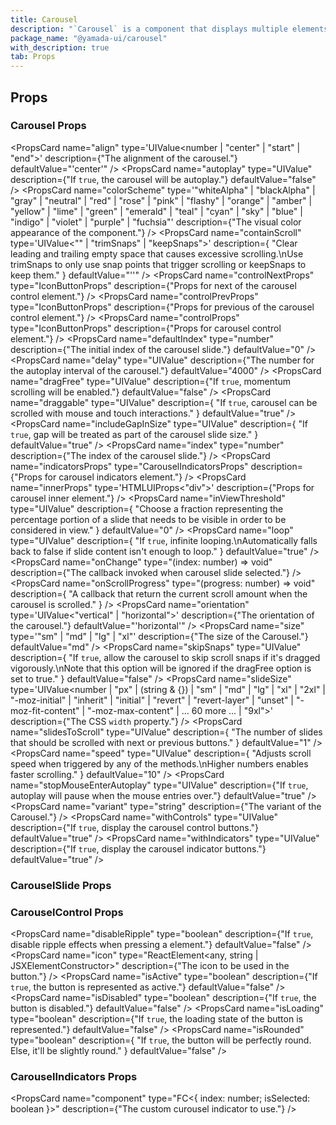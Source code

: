 ```yaml
---
title: Carousel
description: "`Carousel` is a component that displays multiple elements like a slideshow."
package_name: "@yamada-ui/carousel"
with_description: true
tab: Props
---
```


## Props

### Carousel Props

<PropsCard
  name="align"
  type='UIValue<number | "center" | "start" | "end">'
  description={"The alignment of the carousel."}
  defaultValue="'center'"
/>
<PropsCard
  name="autoplay"
  type="UIValue<boolean>"
  description={"If `true`, the carousel will be autoplay."}
  defaultValue="false"
/>
<PropsCard
  name="colorScheme"
  type='"whiteAlpha" | "blackAlpha" | "gray" | "neutral" | "red" | "rose" | "pink" | "flashy" | "orange" | "amber" | "yellow" | "lime" | "green" | "emerald" | "teal" | "cyan" | "sky" | "blue" | "indigo" | "violet" | "purple" | "fuchsia"'
  description={"The visual color appearance of the component."}
/>
<PropsCard
  name="containScroll"
  type='UIValue<"" | "trimSnaps" | "keepSnaps">'
  description={
    "Clear leading and trailing empty space that causes excessive scrolling.\nUse trimSnaps to only use snap points that trigger scrolling or keepSnaps to keep them."
  }
  defaultValue="''"
/>
<PropsCard
  name="controlNextProps"
  type="IconButtonProps"
  description={"Props for next of the carousel control element."}
/>
<PropsCard
  name="controlPrevProps"
  type="IconButtonProps"
  description={"Props for previous of the carousel control element."}
/>
<PropsCard
  name="controlProps"
  type="IconButtonProps"
  description={"Props for carousel control element."}
/>
<PropsCard
  name="defaultIndex"
  type="number"
  description={"The initial index of the carousel slide."}
  defaultValue="0"
/>
<PropsCard
  name="delay"
  type="UIValue<number>"
  description={"The number for the autoplay interval of the carousel."}
  defaultValue="4000"
/>
<PropsCard
  name="dragFree"
  type="UIValue<boolean>"
  description={"If `true`, momentum scrolling will be enabled."}
  defaultValue="false"
/>
<PropsCard
  name="draggable"
  type="UIValue<boolean>"
  description={
    "If `true`, carousel can be scrolled with mouse and touch interactions."
  }
  defaultValue="true"
/>
<PropsCard
  name="includeGapInSize"
  type="UIValue<boolean>"
  description={
    "If `true`, gap will be treated as part of the carousel slide size."
  }
  defaultValue="true"
/>
<PropsCard
  name="index"
  type="number"
  description={"The index of the carousel slide."}
/>
<PropsCard
  name="indicatorsProps"
  type="CarouselIndicatorsProps"
  description={"Props for carousel indicators element."}
/>
<PropsCard
  name="innerProps"
  type='HTMLUIProps<"div">'
  description={"Props for carousel inner element."}
/>
<PropsCard
  name="inViewThreshold"
  type="UIValue<number>"
  description={
    "Choose a fraction representing the percentage portion of a slide that needs to be visible in order to be considered in view."
  }
  defaultValue="0"
/>
<PropsCard
  name="loop"
  type="UIValue<boolean>"
  description={
    "If `true`, infinite looping.\nAutomatically falls back to false if slide content isn't enough to loop."
  }
  defaultValue="true"
/>
<PropsCard
  name="onChange"
  type="(index: number) => void"
  description={"The callback invoked when carousel slide selected."}
/>
<PropsCard
  name="onScrollProgress"
  type="(progress: number) => void"
  description={
    "A callback that return the current scroll amount when the carousel is scrolled."
  }
/>
<PropsCard
  name="orientation"
  type='UIValue<"vertical" | "horizontal">'
  description={"The orientation of the carousel."}
  defaultValue="'horizontal'"
/>
<PropsCard
  name="size"
  type='"sm" | "md" | "lg" | "xl"'
  description={"The size of the Carousel."}
  defaultValue="md"
/>
<PropsCard
  name="skipSnaps"
  type="UIValue<boolean>"
  description={
    "If `true`, allow the carousel to skip scroll snaps if it's dragged vigorously.\nNote that this option will be ignored if the dragFree option is set to true."
  }
  defaultValue="false"
/>
<PropsCard
  name="slideSize"
  type='UIValue<number | "px" | (string & {}) | "sm" | "md" | "lg" | "xl" | "2xl" | "-moz-initial" | "inherit" | "initial" | "revert" | "revert-layer" | "unset" | "-moz-fit-content" | "-moz-max-content" | ... 60 more ... | "9xl">'
  description={"The CSS `width` property."}
/>
<PropsCard
  name="slidesToScroll"
  type="UIValue<number>"
  description={
    "The number of slides that should be scrolled with next or previous buttons."
  }
  defaultValue="1"
/>
<PropsCard
  name="speed"
  type="UIValue<number>"
  description={
    "Adjusts scroll speed when triggered by any of the methods.\nHigher numbers enables faster scrolling."
  }
  defaultValue="10"
/>
<PropsCard
  name="stopMouseEnterAutoplay"
  type="UIValue<boolean>"
  description={"If `true`, autoplay will pause when the mouse entries over."}
  defaultValue="true"
/>
<PropsCard
  name="variant"
  type="string"
  description={"The variant of the Carousel."}
/>
<PropsCard
  name="withControls"
  type="UIValue<boolean>"
  description={"If `true`, display the carousel control buttons."}
  defaultValue="true"
/>
<PropsCard
  name="withIndicators"
  type="UIValue<boolean>"
  description={"If `true`, display the carousel indicator buttons."}
  defaultValue="true"
/>

### CarouselSlide Props

<PropsCard name="index" type="number" />
<PropsCard
  name="size"
  type='number | "px" | (string & {}) | "sm" | "md" | "lg" | "xl" | "2xl" | "-moz-initial" | "inherit" | "initial" | "revert" | "revert-layer" | "unset" | "-moz-fit-content" | "-moz-max-content" | ... 65 more ... | ((theme: StyledTheme) => UIValue<...>)'
  description={"The CSS `width` property."}
/>

### CarouselControl Props

<PropsCard
  name="disableRipple"
  type="boolean"
  description={"If `true`, disable ripple effects when pressing a element."}
  defaultValue="false"
/>
<PropsCard
  name="icon"
  type="ReactElement<any, string | JSXElementConstructor<any>>"
  description={"The icon to be used in the button."}
/>
<PropsCard
  name="isActive"
  type="boolean"
  description={"If `true`, the button is represented as active."}
  defaultValue="false"
/>
<PropsCard
  name="isDisabled"
  type="boolean"
  description={"If `true`, the button is disabled."}
  defaultValue="false"
/>
<PropsCard
  name="isLoading"
  type="boolean"
  description={"If `true`, the loading state of the button is represented."}
  defaultValue="false"
/>
<PropsCard
  name="isRounded"
  type="boolean"
  description={
    "If `true`, the button will be perfectly round. Else, it'll be slightly round."
  }
  defaultValue="false"
/>

### CarouselIndicators Props

<PropsCard
  name="component"
  type="FC<{ index: number; isSelected: boolean }>"
  description={"The custom curousel indicator to use."}
/>
